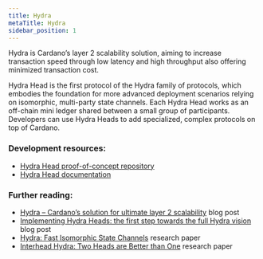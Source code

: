 ```yaml
---
title: Hydra
metaTitle: Hydra
sidebar_position: 1
---
```


Hydra is Cardano’s layer 2 scalability solution, aiming to increase transaction
speed through low latency and high throughput also offering minimized
transaction cost.

Hydra Head is the first protocol of the Hydra family of protocols, which
embodies the foundation for more advanced deployment scenarios relying on
isomorphic, multi-party state channels. Each Hydra Head works as an off-chain
mini ledger shared between a small group of participants. Developers can use
Hydra Heads to add specialized, complex protocols on top of Cardano.

### Development resources:

- [Hydra Head proof-of-concept repository](https://github.com/input-output-hk/hydra-poc#readme)
- [Hydra Head documentation](https://hydra.family/head-protocol/)

### Further reading:

- [Hydra – Cardano’s solution for ultimate layer 2 scalability](https://iohk.io/en/blog/posts/2021/09/17/hydra-cardano-s-solution-for-ultimate-scalability/)
  blog post
- [Implementing Hydra Heads: the first step towards the full Hydra vision](https://iohk.io/en/blog/posts/2022/02/03/implementing-hydra-heads-the-first-step-towards-the-full-hydra-vision/)
  blog post
- [Hydra: Fast Isomorphic State Channels](https://iohk.io/en/research/library/papers/hydra-fast-isomorphic-state-channels/)
  research paper
- [Interhead Hydra: Two Heads are Better than One](https://iohk.io/en/research/library/papers/interhead-hydra-two-heads-are-better-than-one/)
  research paper
